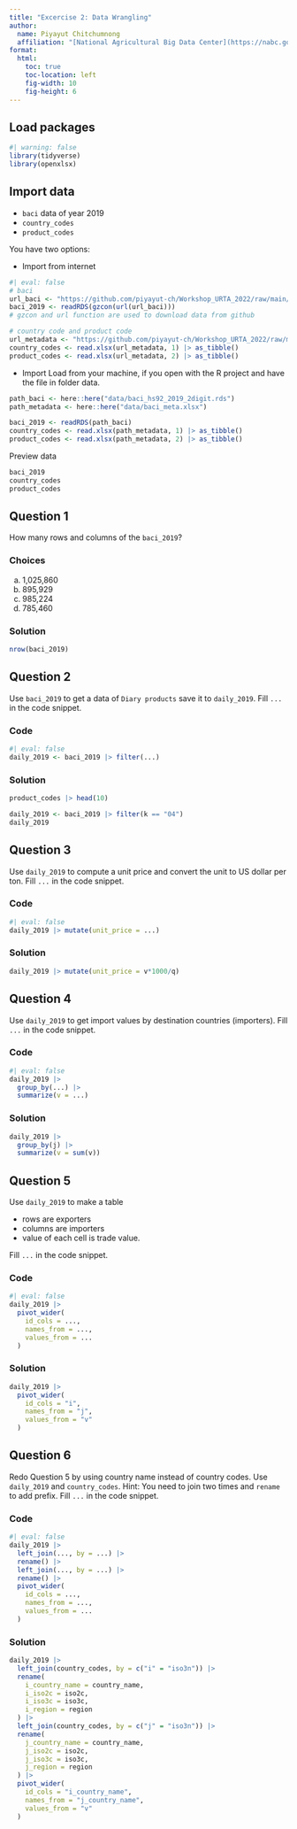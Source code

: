 ```yaml
---
title: "Excercise 2: Data Wrangling"
author:
  name: Piyayut Chitchumnong
  affiliation: "[National Agricultural Big Data Center](https://nabc.go.th)"
format: 
  html:
    toc: true
    toc-location: left
    fig-width: 10
    fig-height: 6
---
```


## Load packages
```r
#| warning: false
library(tidyverse)
library(openxlsx)
```

## Import data

- `baci` data of year 2019
- `country_codes`
- `product_codes`

You have two options:

- Import from internet

```r
#| eval: false
# baci
url_baci <- "https://github.com/piyayut-ch/Workshop_URTA_2022/raw/main/data/baci_hs92_2019_2digit.rds"
baci_2019 <- readRDS(gzcon(url(url_baci)))
# gzcon and url function are used to download data from github

# country code and product code
url_metadata <- "https://github.com/piyayut-ch/Workshop_URTA_2022/raw/main/data/baci_meta.xlsx"
country_codes <- read.xlsx(url_metadata, 1) |> as_tibble()
product_codes <- read.xlsx(url_metadata, 2) |> as_tibble()
```

- Import Load from your machine, if you open with the R project and have the file in folder data.
```r
path_baci <- here::here("data/baci_hs92_2019_2digit.rds")
path_metadata <- here::here("data/baci_meta.xlsx")

baci_2019 <- readRDS(path_baci)
country_codes <- read.xlsx(path_metadata, 1) |> as_tibble()
product_codes <- read.xlsx(path_metadata, 2) |> as_tibble()
```

Preview data
```r
baci_2019
country_codes
product_codes
```

## Question 1
How many rows and columns of the `baci_2019`?

::: {.panel-tabset}
### Choices
a. 1,025,860
b.   895,929
c.   985,224
d.   785,460

### Solution
```r
nrow(baci_2019)
```
:::

## Question 2
Use `baci_2019` to get a data of `Diary products` save it to `daily_2019`. Fill `...` in the code snippet.

::: {.panel-tabset}
### Code
```r
#| eval: false
daily_2019 <- baci_2019 |> filter(...)
```

### Solution
```r
product_codes |> head(10)

daily_2019 <- baci_2019 |> filter(k == "04")
daily_2019
```
:::


## Question 3
Use `daily_2019` to compute a unit price and convert the unit to US dollar per ton. Fill `...` in the code snippet.

::: {.panel-tabset}
### Code
```r
#| eval: false
daily_2019 |> mutate(unit_price = ...)
```

### Solution
```r
daily_2019 |> mutate(unit_price = v*1000/q)
```
:::

## Question 4
Use `daily_2019` to get import values by destination countries (importers). Fill `...` in the code snippet.

::: {.panel-tabset}
### Code
```r
#| eval: false
daily_2019 |>
  group_by(...) |>
  summarize(v = ...)
```

### Solution
```r
daily_2019 |>
  group_by(j) |>
  summarize(v = sum(v))
```
:::

## Question 5
Use `daily_2019` to make a table

- rows are exporters
- columns are importers
- value of each cell is trade value.

Fill `...` in the code snippet.

::: {.panel-tabset}
### Code
```r
#| eval: false
daily_2019 |>
  pivot_wider(
    id_cols = ...,
    names_from = ...,
    values_from = ...
  )
```

### Solution
```r
daily_2019 |>
  pivot_wider(
    id_cols = "i",
    names_from = "j",
    values_from = "v"
  )
```
:::

## Question 6
Redo Question 5 by using country name instead of country codes. Use `daily_2019` and `country_codes`.
Hint: You need to join two times and `rename` to add prefix. Fill `...` in the code snippet.

::: {.panel-tabset}
### Code
```r
#| eval: false
daily_2019 |>
  left_join(..., by = ...) |>
  rename() |>
  left_join(..., by = ...) |>
  rename() |>
  pivot_wider(
    id_cols = ...,
    names_from = ...,
    values_from = ...
  )
```

### Solution
```r
daily_2019 |>
  left_join(country_codes, by = c("i" = "iso3n")) |>
  rename(
    i_country_name = country_name,
    i_iso2c = iso2c,
    i_iso3c = iso3c,
    i_region = region
  ) |>
  left_join(country_codes, by = c("j" = "iso3n")) |>
  rename(
    j_country_name = country_name,
    j_iso2c = iso2c,
    j_iso3c = iso3c,
    j_region = region
  ) |>
  pivot_wider(
    id_cols = "i_country_name",
    names_from = "j_country_name",
    values_from = "v"
  )
```
:::
